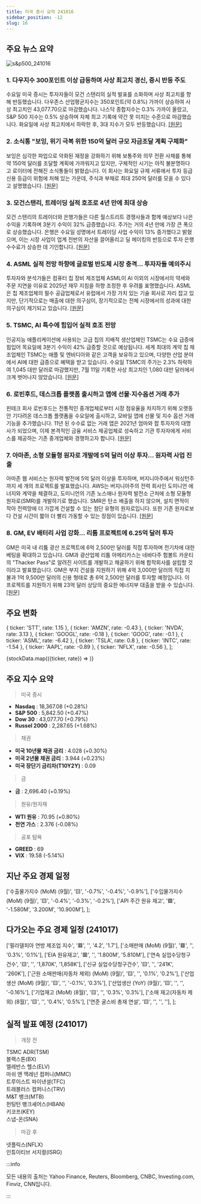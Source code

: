 ```yaml
---
title: 미국 증시 요약 241016
sidebar_position: -12
slug: 16
---
```


## 주요 뉴스 요약

![s&p500_241016](/map/241016.png)

### 1. **다우지수 300포인트 이상 급등하며 사상 최고치 경신, 증시 반등 주도**

수요일 미국 증시는 투자자들이 모건 스탠리의 실적 발표를 소화하며 사상 최고치를 향해 반등했습니다. 다우존스 산업평균지수는 350포인트(약 0.8%) 가까이 상승하여 사상 최고치인 43,077.70으로 마감했습니다. 나스닥 종합지수는 0.3% 가까이 올랐고, S&P 500 지수는 0.5% 상승하며 자체 최고 기록에 약간 못 미치는 수준으로 마감했습니다. 화요일에 사상 최고치에서 하락한 후, 3대 지수가 모두 반등했습니다. [[원문]](https://finance.yahoo.com/news/live/stock-market-today-dow-jumps-over-300-points-to-hit-fresh-record-lead-stock-rebound-200534422.html)

### 2. **소식통 "보잉, 위기 극복 위한 150억 달러 규모 자금조달 계획 구체화"**

보잉은 심각한 파업으로 악화된 재정을 강화하기 위해 보통주와 의무 전환 사채를 통해 약 150억 달러를 조달할 계획에 가까워지고 있지만, 구체적인 시기는 아직 불분명하다고 로이터에 전해진 소식통들이 밝혔습니다. 이 회사는 화요일 규제 서류에서 투자 등급 신용 등급이 위험에 처해 있는 가운데, 주식과 부채로 최대 250억 달러를 모을 수 있다고 설명했습니다. [[원문]](https://www.reuters.com/business/aerospace-defense/boeing-closes-15-billion-financing-via-stock-hybrid-bonds-2024-10-16/)

### 3. **모건스탠리, 트레이딩 실적 호조로 4년 만에 최대 상승**

모건 스탠리의 트레이더와 은행가들은 다른 월스트리트 경쟁사들과 함께 예상보다 나은 수익을 기록하며 3분기 수익이 32% 급증했습니다. 주가는 거의 4년 만에 가장 큰 폭으로 상승했습니다. 은행은 수요일 성명에서 트레이딩 사업 수익이 13% 증가했다고 밝혔으며, 이는 시장 사업이 업계 전반의 자산을 끌어올리고 딜 메이킹의 반등으로 투자 은행 수수료가 상승한 데 기인합니다. [[원문]](https://www.bloomberg.com/news/articles/2024-10-16/morgan-stanley-joins-in-wall-street-s-trading-banking-windfall?srnd=phx-markets)

### 4. **ASML 실적 전망 하향에 글로벌 반도체 시장 충격... 투자자들 예의주시**

투자자와 분석가들은 컴퓨터 칩 장비 제조업체 ASML이 AI 이외의 시장에서의 약세와 주문 지연을 이유로 2025년 재무 지침을 하향 조정한 후 우려를 표명했습니다. ASML은 칩 제조업체의 필수 공급업체로서 유럽에서 가장 가치 있는 기술 회사로 자리 잡고 있지만, 단기적으로는 매출에 대한 의구심이, 장기적으로는 전체 시장에서의 성과에 대한 의구심이 제기되고 있습니다. [[원문]](https://www.reuters.com/technology/asml-warning-shocks-global-chip-investors-2024-10-16/)

### 5. **TSMC, AI 특수에 힘입어 실적 호조 전망**

인공지능 애플리케이션에 사용되는 고급 칩의 지배적 생산업체인 TSMC는 수요 급증에 힘입어 목요일에 3분기 수익이 42% 급증할 것으로 예상됩니다. 세계 최대의 계약 칩 제조업체인 TSMC는 애플 및 엔비디아와 같은 고객을 보유하고 있으며, 다양한 산업 분야에서 AI에 대한 급증으로 혜택을 받고 있습니다. 수요일 TSMC의 주가는 2.3% 하락하여 1,045 대만 달러로 마감했지만, 7월 11일 기록한 사상 최고치인 1,080 대만 달러에서 크게 벗어나지 않았습니다. [[원문]](https://www.reuters.com/technology/tsmc-set-report-strong-profit-driven-by-ai-boom-2024-10-16/)

### 6. **로빈후드, 데스크톱 플랫폼 출시하고 앱에 선물·지수옵션 거래 추가**

핀테크 회사 로빈후드는 전통적인 중개업체로부터 시장 점유율을 차지하기 위해 오랫동안 기다려온 데스크톱 플랫폼을 수요일에 출시하고, 모바일 앱에 선물 및 지수 옵션 거래 기능을 추가했습니다. 11년 된 수수료 없는 거래 앱은 2021년 엄마와 팝 투자자의 대명사가 되었으며, 이제 본격적인 금융 서비스 제공업체로 성숙하고 기관 투자자에게 서비스를 제공하는 기존 중개업체와 경쟁하고자 합니다. [[원문]](https://www.reuters.com/technology/robinhood-launches-desktop-platform-adds-futures-index-options-trading-app-2024-10-16/)

### 7. **아마존, 소형 모듈형 원자로 개발에 5억 달러 이상 투자... 원자력 사업 진출**

아마존 웹 서비스는 원자력 발전에 5억 달러 이상을 투자하며, 버지니아주에서 워싱턴주까지 세 개의 프로젝트를 발표했습니다. AWS는 버지니아주의 전력 회사인 도미니언 에너지와 계약을 체결하고, 도미니언의 기존 노스애나 원자력 발전소 근처에 소형 모듈형 원자로(SMR)를 개발하기로 했습니다. SMR은 탄소 배출을 하지 않으며, 설치 면적이 작아 전력망에 더 가깝게 건설할 수 있는 첨단 유형의 원자로입니다. 또한 기존 원자로보다 건설 시간이 짧아 더 빨리 가동할 수 있는 장점이 있습니다. [[원문]](https://www.cnbc.com/2024/10/16/amazon-goes-nuclear-investing-more-than-500-million-to-develop-small-module-reactors.html)

### 8. **GM, EV 배터리 사업 강화... 리튬 프로젝트에 6.25억 달러 투자**

GM은 미국 내 리튬 광산 프로젝트에 6억 2,500만 달러를 직접 투자하며 전기차에 대한 베팅을 확대하고 있습니다. GM과 광산업체 리튬 아메리카스는 네바다주 험볼트 카운티의 "Thacker Pass"로 알려진 사이트를 개발하고 채굴하기 위해 합작회사를 설립할 것이라고 발표했습니다. GM은 부지 건설을 지원하기 위해 4억 3,000만 달러의 직접 지불과 1억 9,500만 달러의 신용 형태로 총 6억 2,500만 달러를 투자할 예정입니다. 이 프로젝트를 지원하기 위해 23억 달러 상당의 중요한 에너지부 대출을 받을 수 있습니다. [[원문]](https://finance.yahoo.com/news/gm-doubles-down-on-ev-batteries-invests-625m-in-lithium-project-192837313.html)

## 주요 변화

  { ticker: 'STT', rate: 1.15 },
  { ticker: 'AMZN', rate: -0.43 },
  { ticker: 'NVDA', rate: 3.13 },
  { ticker: 'GOOGL', rate: -0.18 },
  { ticker: 'GOOG', rate: -0.1 },
  { ticker: 'ASML', rate: -6.42 },
  { ticker: 'TSLA', rate: 0.8 },
  { ticker: 'INTC', rate: -1.54 },
  { ticker: 'AAPL', rate: -0.89 },
  { ticker: 'NFLX', rate: -0.56 },
];

{stockData.map(({ticker, rate}) => <StockCardMini key={ticker} ticker={ticker} rate={rate}></StockCardMini>)}

## 주요 지수 요약

> 미국 증시

- **Nasdaq** : 18,367.08 (+0.28%)
- **S&P 500** : 5,842.50 (+0.47%)
- **Dow 30** : 43,077.70 (+0.79%)
- **Russel 2000** : 2,287.65 (+1.68%)

> 채권

- **미국 10년물 채권 금리** : 4.028 (+0.30%)
- **미국 2년물 채권 금리** : 3.944 (+0.23%)
- **미국 장단기 금리차(T10Y2Y)** : 0.09

> 금

- **금** : 2,696.40 (+0.19%)

> 원유/원자재

- **WTI 원유** : 70.95 (+0.80%)
- **천연 가스** : 2.376 (-0.08%)

> 공포 탐욕

- **GREED** : 69
- **VIX** : 19.58 (-5.14%)

## 지난 주요 경제 일정

  ['수출물가지수 (MoM) (9월)', '🟨', '-0.7%', '-0.4%', '-0.9%'],
  ['수입물가지수 (MoM) (9월)', '🟨', '-0.4%', '-0.3%', '-0.2%'],
  ['API 주간 원유 재고', '🟩', '-1.580M', '3.200M', '10.900M'],
];

<EconomicCalendar data={eventsData} />

## 다가오는 주요 경제 일정 (241017)

  ['필라델피아 연방 제조업 지수', '🟥', '', '4.2', '1.7'],
  ['소매판매 (MoM) (9월)', '🟥', '', '0.3%', '0.1%'],
  ['EIA 원유재고', '🟥', '', '1.800M', '5.810M'],
  ['연속 실업수당청구건수', '🟨', '', '1,870K', '1,858K'],
  ['신규 실업수당청구건수', '🟨', '', '241K', '260K'],
  ['근원 소매판매(자동차 제외) (MoM) (9월)', '🟨', '', '0.1%', '0.2%'],
  ['산업생산 (MoM) (9월)', '🟨', '', '-0.1%', '0.3%'],
  ['산업생산 (YoY) (9월)', '🟨', '', '', '-0.16%'],
  ['기업재고 (MoM) (8월)', '🟨', '', '0.3%', '0.3%'],
  ['소매 재고(자동차 제외) (8월)', '🟨', '', '0.4%', '0.5%'],
  ['연준 굴스비 총재 연설', '🟨', '', '', ''],
];

<EconomicCalendar data={nextEventsData} />

## 실적 발표 예정 (241017)

> 개장 전

TSMC ADR(TSM)  
블랙스톤(BX)  
엘레반스 헬스(ELV)  
마쉬 앤 맥레넌 컴퍼니(MMC)  
트루이스트 파이낸셜(TFC)  
트래블러스 컴퍼니스(TRV)  
M&T 뱅크(MTB)  
헌팅턴 뱅크셰어스(HBAN)  
키코프(KEY)  
스냅-온(SNA)

> 마감 후

넷플릭스(NFLX)  
인튜이티브 서지컬(ISRG)

:::info

모든 내용의 출처는 Yahoo Finance, Reuters, Bloomberg, CNBC, Investing.com, Finviz, CNN입니다.

:::
